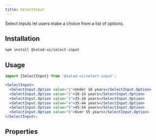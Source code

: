 ```yaml
---
title: SelectInput
---
```



Select inputs let users make a choice from a list of options.

## Installation

```bash
npm install @salad-ui/select-input
```

## Usage

```jsx
import {SelectInput} from '@salad-ui/select-input';

<SelectInput>
  <SelectInput.Option value="1">Under 18 years</SelectInput.Option>
  <SelectInput.Option value="2">18-24 years</SelectInput.Option>
  <SelectInput.Option value="3">25-34 years</SelectInput.Option>
  <SelectInput.Option value="4">35-44 years</SelectInput.Option>
  <SelectInput.Option value="5">45-54 years</SelectInput.Option>
  <SelectInput.Option value="6">Over 55 years</SelectInput.Option>
</SelectInput>;
```

## Properties

<Props component={SelectInput} />

